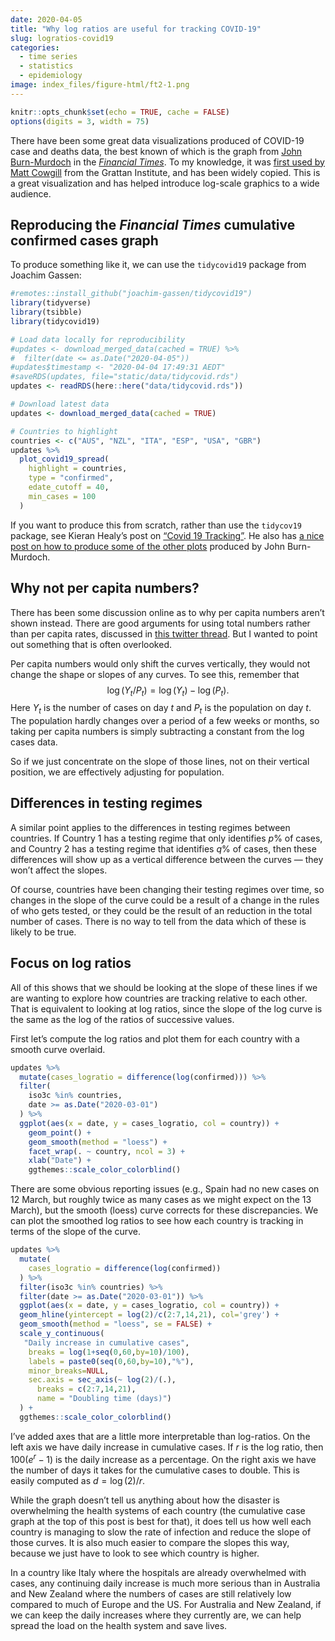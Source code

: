 ```yaml
---
date: 2020-04-05
title: "Why log ratios are useful for tracking COVID-19"
slug: logratios-covid19
categories:
  - time series
  - statistics
  - epidemiology
image: index_files/figure-html/ft2-1.png
---
```


```r
knitr::opts_chunk$set(echo = TRUE, cache = FALSE)
options(digits = 3, width = 75)
```

There have been some great data visualizations produced of COVID-19 case and deaths data, the best known of which is the graph from [John Burn-Murdoch](https://twitter.com/jburnmurdoch) in the [*Financial Times*](https://www.ft.com/coronavirus-latest). To my knowledge, it was [first used by Matt Cowgill](https://grattan.edu.au/news/australian-governments-can-choose-to-slow-the-spread-of-coronavirus-but-they-must-act-immediately/) from the Grattan Institute, and has been widely copied. This is a great visualization and has helped introduce log-scale graphics to a wide audience.

## Reproducing the *Financial Times* cumulative confirmed cases graph

To produce something like it, we can use the `tidycovid19` package from Joachim Gassen:

```r
#remotes::install_github("joachim-gassen/tidycovid19")
library(tidyverse)
library(tsibble)
library(tidycovid19)
```

```r
# Load data locally for reproducibility
#updates <- download_merged_data(cached = TRUE) %>%
#  filter(date <= as.Date("2020-04-05"))
#updates$timestamp <- "2020-04-04 17:49:31 AEDT"
#saveRDS(updates, file="static/data/tidycovid.rds")
updates <- readRDS(here::here("data/tidycovid.rds"))
```

```r
# Download latest data
updates <- download_merged_data(cached = TRUE)
```

```r
# Countries to highlight
countries <- c("AUS", "NZL", "ITA", "ESP", "USA", "GBR")
updates %>%
  plot_covid19_spread(
    highlight = countries,
    type = "confirmed",
    edate_cutoff = 40,
    min_cases = 100
  )
```

If you want to produce this from scratch, rather than use the `tidycov19` package, see Kieran Healy's post on ["Covid 19 Tracking"](https://kieranhealy.org/blog/archives/2020/03/21/covid-19-tracking/). He also has [a nice post on how to produce some of the other plots](https://kieranhealy.org/blog/archives/2020/03/27/a-covid-small-multiple/) produced by John Burn-Murdoch.

## Why not per capita numbers?

There has been some discussion online as to why per capita numbers aren't shown instead. There are good arguments for using total numbers rather than per capita rates, discussed in [this twitter thread](https://twitter.com/jburnmurdoch/status/1242904596856614912). But I wanted to point out something that is often overlooked.

Per capita numbers would only shift the curves vertically, they would not change the shape or slopes of any curves. To see this, remember that
$$
\log (Y_t/P_t) = \log(Y_t) - \log(P_t).
$$
Here $Y_t$ is the number of cases on day $t$ and $P_t$ is the population on day $t$. The population hardly changes over a period of a few weeks or months, so taking per capita numbers is simply subtracting a constant from the log cases data.

So if we just concentrate on the slope of those lines, not on their vertical position, we are effectively adjusting for population.

## Differences in testing regimes

A similar point applies to the differences in testing regimes between countries. If Country 1 has a testing regime that only identifies $p$% of cases, and Country 2 has a testing regime that identifies $q$% of cases, then these differences will show up as a vertical difference between the curves --- they won't affect the slopes.

Of course, countries have been changing their testing regimes over time, so changes in the slope of the curve could be a result of a change in the rules of who gets tested, or they could be the result of an reduction in the total number of cases. There is no way to tell from the data which of these is likely to be true.

## Focus on log ratios

All of this shows that we should be looking at the slope of these lines if we are wanting to explore how countries are tracking relative to each other. That is equivalent to looking at log ratios, since the slope of the log curve is the same as the log of the ratios of successive values.

First let's compute the log ratios and plot them for each country with a smooth curve overlaid.

```r
updates %>%
  mutate(cases_logratio = difference(log(confirmed))) %>%
  filter(
    iso3c %in% countries,
    date >= as.Date("2020-03-01")
  ) %>%
  ggplot(aes(x = date, y = cases_logratio, col = country)) +
    geom_point() +
    geom_smooth(method = "loess") +
    facet_wrap(. ~ country, ncol = 3) +
    xlab("Date") +
    ggthemes::scale_color_colorblind()
```

There are some obvious reporting issues (e.g., Spain had no new cases on 12 March, but roughly twice as many cases as we might expect on the 13 March), but the smooth (loess) curve corrects for these discrepancies. We can plot the smoothed log ratios to see how each country is tracking in terms of the slope of the curve.


```r
updates %>%
  mutate(
    cases_logratio = difference(log(confirmed))
  ) %>%
  filter(iso3c %in% countries) %>%
  filter(date >= as.Date("2020-03-01")) %>%
  ggplot(aes(x = date, y = cases_logratio, col = country)) +
  geom_hline(yintercept = log(2)/c(2:7,14,21), col='grey') +
  geom_smooth(method = "loess", se = FALSE) +
  scale_y_continuous(
   "Daily increase in cumulative cases",
    breaks = log(1+seq(0,60,by=10)/100),
    labels = paste0(seq(0,60,by=10),"%"),
    minor_breaks=NULL,
    sec.axis = sec_axis(~ log(2)/(.),
      breaks = c(2:7,14,21),
      name = "Doubling time (days)")
  ) +
  ggthemes::scale_color_colorblind()
```

I've added axes that are a little more interpretable than log-ratios. On the left axis we have daily increase in cumulative cases. If $r$ is the log ratio, then $100(e^r-1)$ is the daily increase as a percentage. On the right axis we have the number of days it takes for the cumulative cases to double. This is easily computed as $d=\log(2)/r$.

While the graph doesn't tell us anything about how the disaster is overwhelming the health systems of each country (the cumulative case graph at the top of this post is best for that), it does tell us how well each country is managing to slow the rate of infection and reduce the slope of those curves. It is also much easier to compare the slopes this way, because we just have to look to see which country is higher.

In a country like Italy where the hospitals are already overwhelmed with cases, any continuing daily increase is much more serious than in Australia and New Zealand where the numbers of cases are still relatively low compared to much of Europe and the US. For Australia and New Zealand, if we can keep the daily increases where they currently are, we can help spread the load on the health system and save lives.
